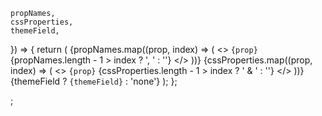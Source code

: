 	propNames,
	cssProperties,
	themeField,
}) => {
	return (
		<tr>
			<td>
				{propNames.map((prop, index) => (
					<>
						<code>{prop}</code> {propNames.length - 1 > index ? ', ' : ''}
					</>
				))}
			</td>
			<td>
				{cssProperties.map((prop, index) => (
					<>
						<code>{prop}</code> {cssProperties.length - 1 > index ? ' & ' : ''}
					</>
				))}
			</td>
			<td>{themeField ? <code>{themeField}</code> : 'none'}</td>
		</tr>
	);
};

;
